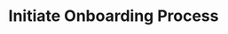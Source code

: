 ---
title: "Initiate Onboarding Process"
description: 'Welcome to the home of your new documentation'
---